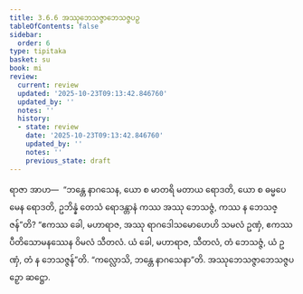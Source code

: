 ```yaml
---
title: 3.6.6 အဿုဘေသဇ္ဇာဘေသဇ္ဇပဉှ
tableOfContents: false
sidebar:
  order: 6
type: tipitaka
basket: su
book: mi
review:
  current: review
  updated: '2025-10-23T09:13:42.846760'
  updated_by: ''
  notes: ''
  history:
  - state: review
    date: '2025-10-23T09:13:42.846760'
    updated_by: ''
    notes: ''
    previous_state: draft
---
```



<ReviewStatus review={frontmatter.review} showDetails={true} />

<HypothesisAnnotation frontmatter={frontmatter} />

<DynamicBreadcrumb />

<Division number="88" book="mi" e="ch" v="28">

<Paragraph number="415" book="mi">
ရာဇာ အာဟ—  “ဘန္တေ နာဂသေန, ယော စ မာတရိ မတာယ ရောဒတိ, ယော စ ဓမ္မပေမေန ရောဒတိ, ဥဘိန္နံ တေသံ ရောဒန္တာနံ ကဿ အဿု ဘေသဇ္ဇံ, ကဿ န ဘေသဇ္ဇန်”တိ? “ဧကဿ ခေါ, မဟာရာဇ, အဿု ရာဂဒေါသမောဟေဟိ သမလံ ဥဏှံ, ဧကဿ ပီတိသောမနဿေန ဝိမလံ သီတလံ. ယံ ခေါ, မဟာရာဇ, သီတလံ, တံ ဘေသဇ္ဇံ, ယံ ဥဏှံ, တံ န ဘေသဇ္ဇန်”တိ.
</Paragraph>

<Paragraph number="416" book="mi">
“ကလ္လောသိ, ဘန္တေ နာဂသေနာ”တိ.

</Paragraph>
</Division>

<Paragraph number="417" type="center" book="mi">
အဿုဘေသဇ္ဇာဘေသဇ္ဇပဉှော ဆဋ္ဌော.
</Paragraph>